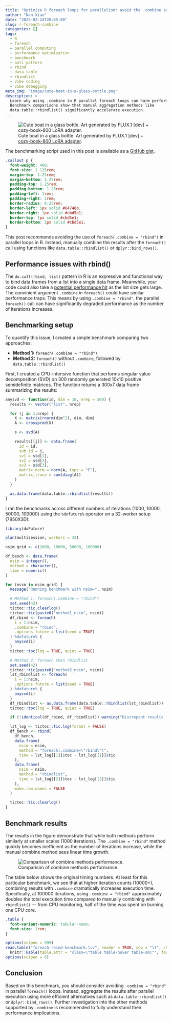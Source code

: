 ```yaml
---
title: "Optimize R foreach loops for parallelism: avoid the .combine argument"
author: "Nan Xiao"
date: "2025-03-24T20:05:00"
slug: r-foreach-combine
categories: []
tags:
  - R
  - foreach
  - parallel computing
  - performance optimization
  - benchmark
  - anti-pattern
  - rbind
  - data.table
  - rbindlist
  - vibe coding
  - vibe debugging
meta_img: "image/cute-boat-in-a-glass-bottle.png"
description: >
  Learn why using .combine in R parallel foreach loops can harm performance.
  Benchmark comparisons show that manual aggregation methods like
  data.table::rbindlist() significantly accelerate execution.
---
```


![Cute boat in a glass bottle.
Art generated by FLUX.1 [dev] +
[cozy-book-800 LoRA adapter](https://huggingface.co/fffiloni/cozy-book-800).
](/image/cute-boat-in-a-glass-bottle.png)

::: {.callout}
The benchmarking script used in this post is available as a
[GitHub gist](https://gist.github.com/nanxstats/07442aba90a5bc2f4b7d821338f9eede).
:::

```css
.callout p {
  font-weight: 400;
  font-size: 1.125rem;
  margin-top: 1.25rem;
  margin-bottom: 1.25rem;
  padding-top: 1.25rem;
  padding-bottom: 1.25rem;
  padding-left: 1rem;
  padding-right: 1rem;
  border-radius: 0.25rem;
  border-left: 5px solid #64748b;
  border-right: 1px solid #cbd5e1;
  border-top: 1px solid #cbd5e1;
  border-bottom: 1px solid #cbd5e1;
}
```

This post recommends avoiding the use of `foreach(.combine = "rbind")`
in parallel loops in R. Instead, manually combine the results after the
`foreach()` call using functions like
`data.table::rbindlist()` or `dplyr::bind_rows()`.

## Performance issues with rbind()

The `do.call(rbind, list)` pattern in R is an expressive and functional way
to bind data frames from a list into a single data frame. Meanwhile, your
code could also take a [potential performance hit](https://rpubs.com/jimhester/rbind)
as the list size gets large.
The convinient argument `.combine` in `foreach()` could have
similar performance traps. This means by using `.combine = "rbind"`,
the parallel `foreach()` call can have significantly degraded performance
as the number of iterations increases.

## Benchmarking setup

To quantify this issue, I created a simple benchmark comparing two approaches:

- **Method 1:** `foreach(.combine = "rbind")`
- **Method 2:** `foreach()` without `.combine`, followed by `data.table::rbindlist()`

First, I created a CPU-intensive function that performs singular value decomposition
(SVD) on 300 randomly generated 10x10 positive semidefinite matrices.
The function returns a 300x7 data frame summarizing the results:

```r
anysvd <- function(id, dim = 10, nrep = 300) {
  results <- vector("list", nrep)

  for (j in 1:nrep) {
    X <- matrix(rnorm(dim^2), dim, dim)
    A <- crossprod(X)

    s <- svd(A)

    results[[j]] <- data.frame(
      id = id,
      sub_id = j,
      sv1 = s$d[1],
      sv2 = s$d[2],
      sv3 = s$d[3],
      matrix_norm = norm(A, type = "F"),
      matrix_trace = sum(diag(A))
    )
  }

  as.data.frame(data.table::rbindlist(results))
}
```

I ran the benchmarks across different numbers of iterations (1000, 10000, 50000, 100000)
using the `%dofuture%` operator on a 32-worker setup (7950X3D):

```r
library(doFuture)

plan(multisession, workers = 32)

nsim_grid <- c(1000, 10000, 50000, 100000)

df_bench <- data.frame(
  nsim = integer(),
  method = character(),
  time = numeric()
)

for (nsim in nsim_grid) {
  message("Running benchmark with nsim=", nsim)

  # Method 1: foreach(.combine = "rbind")
  set.seed(42)
  tictoc::tic.clearlog()
  tictoc::tic(paste0("method1_nsim", nsim))
  df_rbind <- foreach(
    i = 1:nsim,
    .combine = "rbind",
    .options.future = list(seed = TRUE)
  ) %dofuture% {
    anysvd(i)
  }
  tictoc::toc(log = TRUE, quiet = TRUE)

  # Method 2: foreach then rbindlist
  set.seed(42)
  tictoc::tic(paste0("method2_nsim", nsim))
  lst_rbindlist <- foreach(
    i = 1:nsim,
    .options.future = list(seed = TRUE)
  ) %dofuture% {
    anysvd(i)
  }
  df_rbindlist <- as.data.frame(data.table::rbindlist(lst_rbindlist))
  tictoc::toc(log = TRUE, quiet = TRUE)

  if (!identical(df_rbind, df_rbindlist)) warning("Discrepant results for nsim=", nsim)

  lst_log <- tictoc::tic.log(format = FALSE)
  df_bench <- rbind(
    df_bench,
    data.frame(
      nsim = nsim,
      method = "foreach(.combine=\"rbind\")",
      time = lst_log[[1]]$toc - lst_log[[1]]$tic
    ),
    data.frame(
      nsim = nsim,
      method = "rbindlist",
      time = lst_log[[2]]$toc - lst_log[[2]]$tic
    ),
    make.row.names = FALSE
  )

  tictoc::tic.clearlog()
}
```

## Benchmark results

The results in the figure demonstrate that while both methods perform similarly
at smaller scales (1000 iterations). The `.combine = "rbind"` method quickly
becomes inefficient as the number of iterations increase, while the
manual combine method sees linear time growth.

![Comparison of combine methods performance.](foreach-rbind-benchmark.png)

The table below shows the original timing numbers.
At least for this particular benchmark, we see that at higher iteration counts
(10000+), combining results with `.combine` dramatically increases execution time.
Specifically, at 100000 iterations, using `.combine = "rbind"` approximately
doubles the total execution time compared to manually combining with `rbindlist()`
--- from CPU monitoring, half of the time was spent on burning one CPU core.

```css
.table {
  font-variant-numeric: tabular-nums;
  font-size: 1rem;
}
```

```r
options(scipen = 999)
read.table("foreach-rbind-benchmark.tsv", header = TRUE, sep = "\t", check.names = FALSE, quote = "") |>
  knitr::kable(table.attr = "class=\"table table-hover table-sm\"", format = "html", align = c("l", "l", "l"))
options(scipen = 0)
```

<p></p>

## Conclusion

Based on this benchmark, you should consider avoiding `.combine = "rbind"`
in parallel `foreach()` loops. Instead, aggregate the results after parallel
execution using more efficient alternatives such as `data.table::rbindlist()` or
`dplyr::bind_rows()`. Further investigation into the other methods supported by
`.combine` is recommended to fully understand their performance implications.
